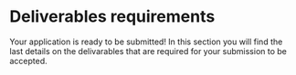 
# Deliverables requirements

Your application is ready to be submitted! In this section you will find the last details on the delivarables that are required for your submission to be accepted.

<Cards>
  <Card
    title="Icons"
    href="./deliverables/icons"
  />
  <Card
    title="Demo"
    href="./deliverables/ui-flow-video"
  />
  <Card
    title="Documentation"
    href="./deliverables/documentation"
  />
  <Card
    title="Support"
    href="./deliverables/support"
  />
  <Card
    title="Marketing"
    href="./deliverables/marketing"
  />
</Cards>